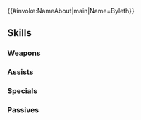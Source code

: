 {{#invoke:NameAbout|main|Name=Byleth}}{{HeroPage Tabs}}
{{Hero Infobox
|Name=Byleth
|Title=The Fódlan Star
|WeaponType=Green Tome
|MoveType=Infantry
|Origin=Fire Emblem: Three Houses
|Gender=Male
|LegendaryEffect=Water
|BoostHP=3
|Duel=185
|actorEN=Zach Aguilar
|actorJP=小林裕介
|artist=萩谷薫
|additionDate=June 30, 2021
|releaseDate=June 30, 2021
|Person=Byleth M
|cv1=12
|cv2=100100
|TagID=伝承ベレト
|InternalID=677
|Properties=legendary
|description=Former professor at Garreg Mach Monastery who leads the charge in the campaign to end war. Appears in Fire Emblem: Three Houses.
}}
{{Stats Page
|Lv1HP=18|Lv1ATK=9|Lv1SPD=11|Lv1DEF=3|Lv1RES=8
|GRHP=50|GRATK=70|GRSPD=70|GRDEF=50|GRRES=30
}}
==Skills==
===Weapons===
{{Weapons Table
|weapon1=Wind
|weapon1Default=1
|weapon1Unlock=1
|weapon2=Elwind
|weapon2Default=2
|weapon2Unlock=2
|weapon3=Rexcalibur
|weapon3Default=4
|weapon3Unlock=3
|weapon4=Professorial Text
|weapon4Default=5
|weapon4Unlock=5
}}
===Assists===
{{Assists Table}}
===Specials===
{{Specials Table
|special1=Dragon Gaze
|special1Default=4
|special1Unlock=3
|special2=Draconic Aura
|special2Unlock=4
|special3=Sublime Heaven
|special3Unlock=5
|special4=Sublime Heaven II
|special4Unlock=5
}}
===Passives===
{{Passives Table
|passiveA1=Atk/Def Ideal 1
|passiveA2=Atk/Def Ideal 2
|passiveA3=Atk/Def Ideal 3
|passiveA4=Atk/Def Ideal 4
|passiveA1Unlock=2
|passiveA2Unlock=3
|passiveA3Unlock=4
|passiveA4Unlock=5
|passiveB1=Lull Atk/Res 1
|passiveB2=Lull Atk/Res 2
|passiveB3=Lull Atk/Res 3
|passiveB1Unlock=1
|passiveB2Unlock=2
|passiveB3Unlock=4
|passiveC1=Time's Pulse 1
|passiveC2=Time's Pulse 2
|passiveC3=Time's Pulse 3
|passiveC4=Atk/Spd Oath 1
|passiveC5=Atk/Spd Oath 2
|passiveC6=Atk/Spd Oath 3
|passiveC7=Atk/Spd Oath 4
|passiveC1Unlock=3
|passiveC2Unlock=4
|passiveC3Unlock=5
|passiveC4Unlock=2
|passiveC5Unlock=3
|passiveC6Unlock=4
|passiveC7Unlock=5
}}
{{Heroes Navbox}}